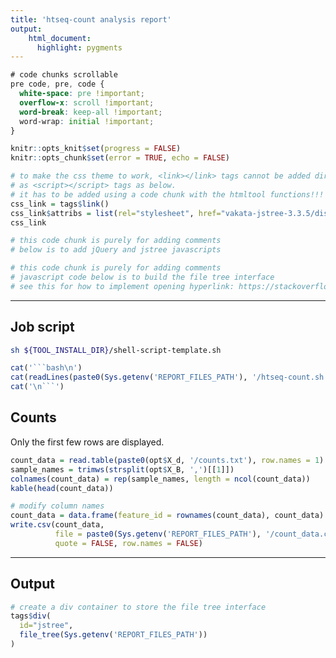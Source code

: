 ```yaml
---
title: 'htseq-count analysis report'
output:
    html_document:
      highlight: pygments
---
```


```css
# code chunks scrollable
pre code, pre, code {
  white-space: pre !important;
  overflow-x: scroll !important;
  word-break: keep-all !important;
  word-wrap: initial !important;
}
```

```r
knitr::opts_knit$set(progress = FALSE)
knitr::opts_chunk$set(error = TRUE, echo = FALSE)
```

```r
# to make the css theme to work, <link></link> tags cannot be added directly 
# as <script></script> tags as below.
# it has to be added using a code chunk with the htmltool functions!!!
css_link = tags$link()
css_link$attribs = list(rel="stylesheet", href="vakata-jstree-3.3.5/dist/themes/default/style.min.css")
css_link
```

```r
# this code chunk is purely for adding comments
# below is to add jQuery and jstree javascripts
```
<script src="https://code.jquery.com/jquery-3.3.1.min.js"></script>
<script src="vakata-jstree-3.3.5/dist/jstree.min.js"></script>

```r
# this code chunk is purely for adding comments
# javascript code below is to build the file tree interface
# see this for how to implement opening hyperlink: https://stackoverflow.com/questions/18611317/how-to-get-i-get-leaf-nodes-in-jstree-to-open-their-hyperlink-when-clicked-when
```
<script>
  $(function () {
    // create an instance when the DOM is ready
    $('#jstree').jstree().bind("select_node.jstree", function (e, data) {
     window.open( data.node.a_attr.href, data.node.a_attr.target )
    });
  });
</script>
-----------------------------------------


## Job script

```bash
sh ${TOOL_INSTALL_DIR}/shell-script-template.sh
```

```r
cat('```bash\n')
cat(readLines(paste0(Sys.getenv('REPORT_FILES_PATH'), '/htseq-count.sh')), sep = '\n')
cat('\n```')
```

## Counts

Only the first few rows are displayed. 

```r
count_data = read.table(paste0(opt$X_d, '/counts.txt'), row.names = 1)
sample_names = trimws(strsplit(opt$X_B, ',')[[1]])
colnames(count_data) = rep(sample_names, length = ncol(count_data))
kable(head(count_data))

# modify column names
count_data = data.frame(feature_id = rownames(count_data), count_data)
write.csv(count_data, 
          file = paste0(Sys.getenv('REPORT_FILES_PATH'), '/count_data.csv'),
          quote = FALSE, row.names = FALSE)
```


-----------------------------------------
## Output

```r
# create a div container to store the file tree interface
tags$div(
  id="jstree",
  file_tree(Sys.getenv('REPORT_FILES_PATH'))
)
```
